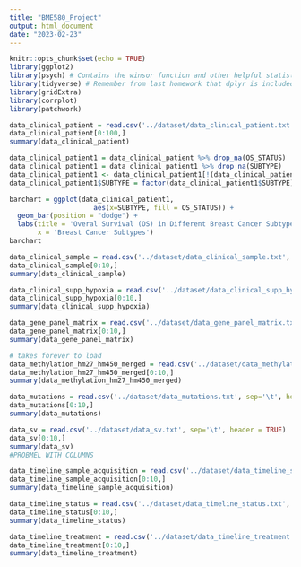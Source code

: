```yaml
---
title: "BME580_Project"
output: html_document
date: "2023-02-23"
---
```


```r
knitr::opts_chunk$set(echo = TRUE)
library(ggplot2)
library(psych) # Contains the winsor function and other helpful statistical tools
library(tidyverse) # Remember from last homework that dplyr is included in tidyverse
library(gridExtra)
library(corrplot)
library(patchwork)
```


```r
data_clinical_patient = read.csv('../dataset/data_clinical_patient.txt', sep='\t', header = TRUE)
data_clinical_patient[0:100,]
summary(data_clinical_patient)
```
```r
data_clinical_patient1 = data_clinical_patient %>% drop_na(OS_STATUS)
data_clinical_patient1 = data_clinical_patient1 %>% drop_na(SUBTYPE)
data_clinical_patient1 <- data_clinical_patient1[!(data_clinical_patient1$SUBTYPE==""),]
data_clinical_patient1$SUBTYPE = factor(data_clinical_patient1$SUBTYPE)

barchart = ggplot(data_clinical_patient1, 
                     aes(x=SUBTYPE, fill = OS_STATUS)) +
  geom_bar(position = "dodge") +
  labs(title = 'Overal Survival (OS) in Different Breast Cancer Subtypes',
       x = 'Breast Cancer Subtypes')
barchart
```


```r
data_clinical_sample = read.csv('../dataset/data_clinical_sample.txt', sep='\t', header = TRUE)
data_clinical_sample[0:10,]
summary(data_clinical_sample)
```
```r
data_clinical_supp_hypoxia = read.csv('../dataset/data_clinical_supp_hypoxia.txt', sep='\t', header = TRUE)
data_clinical_supp_hypoxia[0:10,]
summary(data_clinical_supp_hypoxia)
```
```r
data_gene_panel_matrix = read.csv('../dataset/data_gene_panel_matrix.txt', sep='\t', header = TRUE)
data_gene_panel_matrix[0:10,]
summary(data_gene_panel_matrix)
```
```r
# takes forever to load
data_methylation_hm27_hm450_merged = read.csv('../dataset/data_methylation_hm27_hm450_merged.txt', sep='\t', header = TRUE)
data_methylation_hm27_hm450_merged[0:10,]
summary(data_methylation_hm27_hm450_merged)
```


```r
data_mutations = read.csv('../dataset/data_mutations.txt', sep='\t', header = TRUE)
data_mutations[0:10,]
summary(data_mutations)
```
```r
data_sv = read.csv('../dataset/data_sv.txt', sep='\t', header = TRUE)
data_sv[0:10,]
summary(data_sv)
#PROBMEL WITH COLUMNS
```
```r
data_timeline_sample_acquisition = read.csv('../dataset/data_timeline_sample_acquisition.txt', sep='\t', header = TRUE)
data_timeline_sample_acquisition[0:10,]
summary(data_timeline_sample_acquisition)
```
```r
data_timeline_status = read.csv('../dataset/data_timeline_status.txt', sep='\t', header = TRUE)
data_timeline_status[0:10,]
summary(data_timeline_status)
```
```r
data_timeline_treatment = read.csv('../dataset/data_timeline_treatment.txt', sep='\t', header = TRUE)
data_timeline_treatment[0:10,]
summary(data_timeline_treatment)
```
